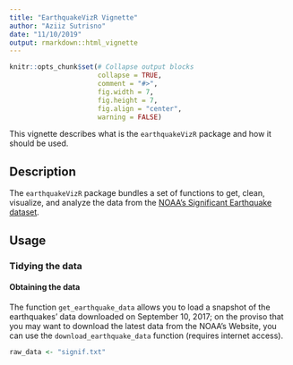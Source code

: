 ```yaml
---
title: "EarthquakeVizR Vignette"
author: "Aziiz Sutrisno"
date: "11/10/2019"
output: rmarkdown::html_vignette
---
```


```r
knitr::opts_chunk$set(# Collapse output blocks
                      collapse = TRUE,
                      comment = "#>",
                      fig.width = 7,
                      fig.height = 7,
                      fig.align = "center",
                      warning = FALSE)
```

This vignette describes what is the `earthquakeVizR` package and how it should be used.

## Description

The `earthquakeVizR` package bundles a set of functions to get, clean, visualize, and analyze the data from the [NOAA's Significant Earthquake dataset](https://www.ngdc.noaa.gov/nndc/struts/form?t=101650&s=1&d=1).

## Usage

### Tidying the data

#### Obtaining the data

The function `get_earthquake_data` allows you to load a snapshot of the earthquakes' data downloaded on September 10, 2017; on the proviso that you may want to download the latest data from the NOAA's Website, you can use the `download_earthquake_data` function (requires internet access).

```r

raw_data <- "signif.txt"
```

